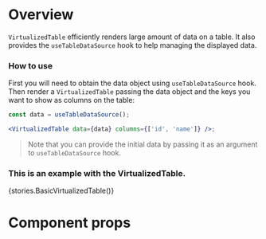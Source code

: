 
<Meta title="Modules/Listview/Components/VirtualizedTable" component={VirtualizedTable} />

# Overview

`VirtualizedTable` efficiently renders large amount of data on a table. It also provides the
`useTableDataSource` hook to help managing the displayed data.

### How to use

First you will need to obtain the data object using `useTableDataSource` hook. Then render a `VirtualizedTable`
passing the data object and the keys you want to show as columns on the table:

```jsx
const data = useTableDataSource();

<VirtualizedTable data={data} columns={['id', 'name']} />;
```

> Note that you can provide the initial data by passing it as an argument to `useTableDataSource` hook.

### This is an example with the VirtualizedTable.

<Preview>
    <Story name="VirtualizedTable">{stories.BasicVirtualizedTable()}</Story>
</Preview>

# Component props

<Props of={VirtualizedTable} />
